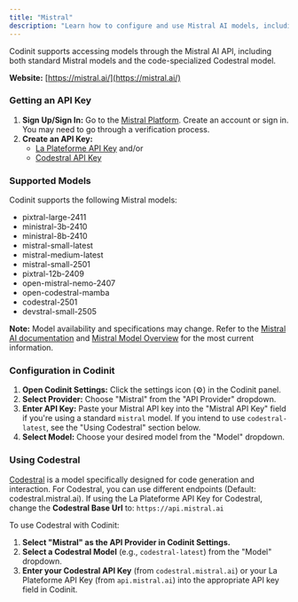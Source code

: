 ```yaml
---
title: "Mistral"
description: "Learn how to configure and use Mistral AI models, including Codestral, with Codinit. Covers API key setup and model selection."
---
```


Codinit supports accessing models through the Mistral AI API, including both standard Mistral models and the code-specialized Codestral model.

**Website:** [https://mistral.ai/](https://mistral.ai/)

### Getting an API Key

1.  **Sign Up/Sign In:** Go to the [Mistral Platform](https://console.mistral.ai/). Create an account or sign in. You may need to go through a verification process.
2.  **Create an API Key:**
    -   [La Plateforme API Key](https://console.mistral.ai/api-keys/) and/or
    -   [Codestral API Key](https://console.mistral.ai/codestral)

### Supported Models

Codinit supports the following Mistral models:

-   pixtral-large-2411
-   ministral-3b-2410
-   ministral-8b-2410
-   mistral-small-latest
-   mistral-medium-latest
-   mistral-small-2501
-   pixtral-12b-2409
-   open-mistral-nemo-2407
-   open-codestral-mamba
-   codestral-2501
-   devstral-small-2505

**Note:** Model availability and specifications may change.
Refer to the [Mistral AI documentation](https://docs.mistral.ai/api/) and [Mistral Model Overview](https://docs.mistral.ai/getting-started/models/models_overview/) for the most current information.

### Configuration in Codinit

1.  **Open Codinit Settings:** Click the settings icon (⚙️) in the Codinit panel.
2.  **Select Provider:** Choose "Mistral" from the "API Provider" dropdown.
3.  **Enter API Key:** Paste your Mistral API key into the "Mistral API Key" field if you're using a standard `mistral` model. If you intend to use `codestral-latest`, see the "Using Codestral" section below.
4.  **Select Model:** Choose your desired model from the "Model" dropdown.

### Using Codestral

[Codestral](https://docs.mistral.ai/capabilities/code_generation/) is a model specifically designed for code generation and interaction.
For Codestral, you can use different endpoints (Default: codestral.mistral.ai).
If using the La Plateforme API Key for Codestral, change the **Codestral Base Url** to: `https://api.mistral.ai`

To use Codestral with Codinit:

1.  **Select "Mistral" as the API Provider in Codinit Settings.**
2.  **Select a Codestral Model** (e.g., `codestral-latest`) from the "Model" dropdown.
3.  **Enter your Codestral API Key** (from `codestral.mistral.ai`) or your La Plateforme API Key (from `api.mistral.ai`) into the appropriate API key field in Codinit.
